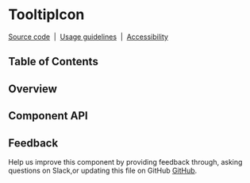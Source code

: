 
# TooltipIcon

[Source code](https://github.com/carbon-design-system/carbon/tree/master/packages/react/src/components/TooltipIcon)
&nbsp;|&nbsp;
[Usage guidelines](https://www.carbondesignsystem.com/components/tooltip/usage#icon-tooltip)
&nbsp;|&nbsp;
[Accessibility](https://www.carbondesignsystem.com/components/tooltip/accessibility)

## Table of Contents

## Overview

## Component API

<Props />

## Feedback

Help us improve this component by providing feedback through, asking questions
on Slack,or updating this file on GitHub
[GitHub](https://github.com/carbon-design-system/carbon/edit/master/packages/react/src/components/TooltipIcon/TooltipIcon.mdx).
